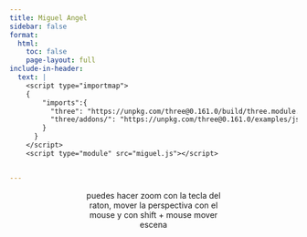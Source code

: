 ```yaml
---
title: Miguel Angel
sidebar: false
format:
  html:
    toc: false
    page-layout: full
include-in-header:
  text: |
    <script type="importmap">
    {
        "imports":{
          "three": "https://unpkg.com/three@0.161.0/build/three.module.js",
          "three/addons/": "https://unpkg.com/three@0.161.0/examples/jsm/"
        }
      }
    </script>
    <script type="module" src="miguel.js"></script>


---
```



<div id="canvas" style="width:50%; margin:0 auto;">

<p style="text-align: center;">puedes hacer zoom con la tecla del raton, mover la perspectiva con el mouse y con shift + mouse mover escena
</p>

</div>

